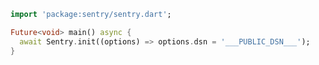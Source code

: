 ```dart
import 'package:sentry/sentry.dart';

Future<void> main() async {
  await Sentry.init((options) => options.dsn = '___PUBLIC_DSN___');
}
```
